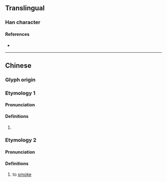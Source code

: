 {{also|𤓮}}
{{character info}}
==Translingual==

===Han character===
{{Han char|rn=86|rad=火|as=29|sn=33|four=94822|canj=FDDH|ids=⿰火鬱}}

====References====
* {{Han ref|kx=0688.240|dkj=19651|dj=1101.110|hdz=32251.060|uh=7229|ud=29225|bh=F9C6|bd=63942}}

----

==Chinese==
{{zh-forms|alt=𤓮}}

===Glyph origin===
{{Han etym}}

===Etymology 1===

====Pronunciation====
{{zh-pron
|m=yù
|c=
|mc=y
|oc=y
|ma=
|cat=
}}

====Definitions====
{{zh-hanzi}}

# {{rfdef|zh}}

===Etymology 2===

====Pronunciation====
{{zh-pron
|c=wat1
|cat=v
}}

====Definitions====
{{zh-hanzi}}

# {{lb|zh|Cantonese}} to [[smoke]]
